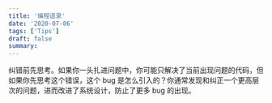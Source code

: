 ```yaml
---
title: '编程语录'
date: '2020-07-06'
tags: ['Tips']
draft: false
summary: 
---
```


纠错前先思考。如果你一头扎进问题中，你可能只解决了当前出现问题的代码，但如果你先思考这个错误，这个 bug 是怎么引入的？你通常发现和纠正一个更高层次的问题，进而改进了系统设计，防止了更多 bug 的出现。